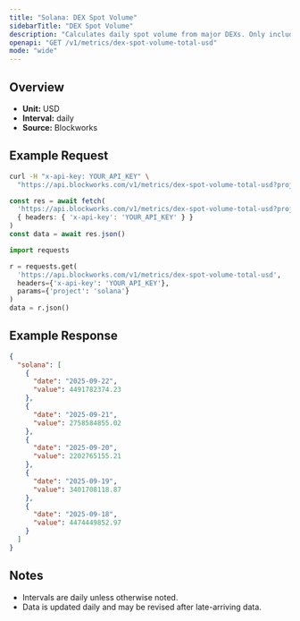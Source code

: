 ```yaml
---
title: "Solana: DEX Spot Volume"
sidebarTitle: "DEX Spot Volume"
description: "Calculates daily spot volume from major DEXs. Only includes volumes from fee-paying liquidity pools"
openapi: "GET /v1/metrics/dex-spot-volume-total-usd"
mode: "wide"
---
```


## Overview

- **Unit:** USD
- **Interval:** daily
- **Source:** Blockworks

## Example Request

<CodeGroup>

```bash cURL
curl -H "x-api-key: YOUR_API_KEY" \
  "https://api.blockworks.com/v1/metrics/dex-spot-volume-total-usd?project=solana"
```

```typescript TypeScript
const res = await fetch(
  'https://api.blockworks.com/v1/metrics/dex-spot-volume-total-usd?project=solana',
  { headers: { 'x-api-key': 'YOUR_API_KEY' } }
)
const data = await res.json()
```

```python Python
import requests

r = requests.get(
  'https://api.blockworks.com/v1/metrics/dex-spot-volume-total-usd',
  headers={'x-api-key': 'YOUR_API_KEY'},
  params={'project': 'solana'}
)
data = r.json()
```

</CodeGroup>

## Example Response

```json
{
  "solana": [
    {
      "date": "2025-09-22",
      "value": 4491782374.23
    },
    {
      "date": "2025-09-21",
      "value": 2758584855.02
    },
    {
      "date": "2025-09-20",
      "value": 2202765155.21
    },
    {
      "date": "2025-09-19",
      "value": 3401708118.87
    },
    {
      "date": "2025-09-18",
      "value": 4474449852.97
    }
  ]
}
```

## Notes
- Intervals are daily unless otherwise noted.
- Data is updated daily and may be revised after late-arriving data.